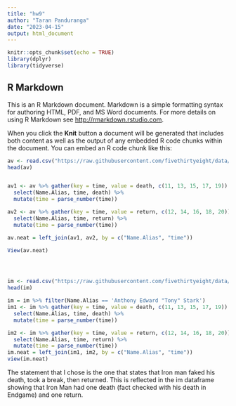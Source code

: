 ---
title: "hw9"
author: "Taran Panduranga"
date: "2023-04-15"
output: html_document
---

```{r setup, include=FALSE}
knitr::opts_chunk$set(echo = TRUE)
library(dplyr)
library(tidyverse)

```

## R Markdown

This is an R Markdown document. Markdown is a simple formatting syntax for authoring HTML, PDF, and MS Word documents. For more details on using R Markdown see <http://rmarkdown.rstudio.com>.

When you click the **Knit** button a document will be generated that includes both content as well as the output of any embedded R code chunks within the document. You can embed an R code chunk like this:

```{r cars}
av <- read.csv("https://raw.githubusercontent.com/fivethirtyeight/data/master/avengers/avengers.csv", stringsAsFactors = FALSE)
head(av)


av1 <- av %>% gather(key = time, value = death, c(11, 13, 15, 17, 19)) %>%
  select(Name.Alias, time, death) %>%
  mutate(time = parse_number(time))

av2 <- av %>% gather(key = time, value = return, c(12, 14, 16, 18, 20)) %>%
  select(Name.Alias, time, return) %>%
  mutate(time = parse_number(time))

av.neat = left_join(av1, av2, by = c("Name.Alias", "time"))

View(av.neat)




im <- read.csv("https://raw.githubusercontent.com/fivethirtyeight/data/master/avengers/avengers.csv", stringsAsFactors = FALSE)
head(im)

im = im %>% filter(Name.Alias == 'Anthony Edward "Tony" Stark')
im1 <- im %>% gather(key = time, value = death, c(11, 13, 15, 17, 19)) %>%
  select(Name.Alias, time, death) %>%
  mutate(time = parse_number(time))

im2 <- im %>% gather(key = time, value = return, c(12, 14, 16, 18, 20)) %>%
  select(Name.Alias, time, return) %>%
  mutate(time = parse_number(time))
im.neat = left_join(im1, im2, by = c("Name.Alias", "time"))
view(im.neat)


```

The statement that I chose is the one that states that Iron man faked his death, took a break, then returned. This is reflected in the im dataframe showing that Iron Man had one death (fact checked with his death in Endgame) and one return. 